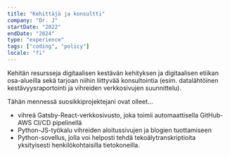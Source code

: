 ```yaml
---
title: "Kehittäjä ja konsultti"
company: "Dr. J"
startDate: "2022"
endDate: "2024"
type: "experience"
tags: ["coding", "policy"]
locale: "fi"
---
```


Kehitän resursseja digitaalisen kestävän kehityksen ja digitaalisen etiikan osa-alueilla sekä tarjoan niihin liittyvää konsultointia (esim. datalähtöinen kestävyysraportointi ja vihreiden verkkosivujen suunnittelu).

Tähän mennessä suosikkiprojektejani ovat olleet...
- vihreä Gatsby-React-verkkosivusto, joka toimii automaattisella GitHub-AWS CI/CD pipelinellä
- Python-JS-työkalu vihreiden aloitussivujen ja blogien tuottamiseen
- Python-sovellus, jolla voi helposti tehdä tekoälytranskriptioita yksityisesti henkilökohtaisilla tietokoneilla.